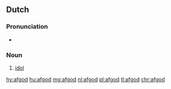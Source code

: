 ==Dutch==
{{wikipedia|lang=nl}}

===Pronunciation===
*{{audio|Nl-afgod.ogg|audio}}

===Noun===
{{nl-noun|m|afgoden|afgodje}}

# [[idol]]

[[hy:afgod]]
[[hu:afgod]]
[[mg:afgod]]
[[nl:afgod]]
[[pl:afgod]]
[[tl:afgod]]
[[chr:afgod]]